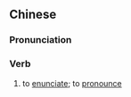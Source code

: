 ==Chinese==
{{zh-forms}}

===Pronunciation===
{{zh-pron
|m=yǎozì
|c=ngaau5 zi6
|mn=kā-jī/kā-lī
|cat=v
}}

===Verb===
{{zh-verb}}

# to [[enunciate]]; to [[pronounce]]
#: {{zh-x|咬字 清晰|to '''pronounce''' clearly}}